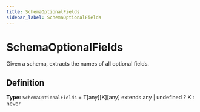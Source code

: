 ```yaml
---
title: SchemaOptionalFields
sidebar_label: SchemaOptionalFields
---
```


# SchemaOptionalFields

Given a schema, extracts the names of all optional fields.

## Definition

**Type:** `SchemaOptionalFields` = T[any][K][any] extends any | undefined ? K : never

